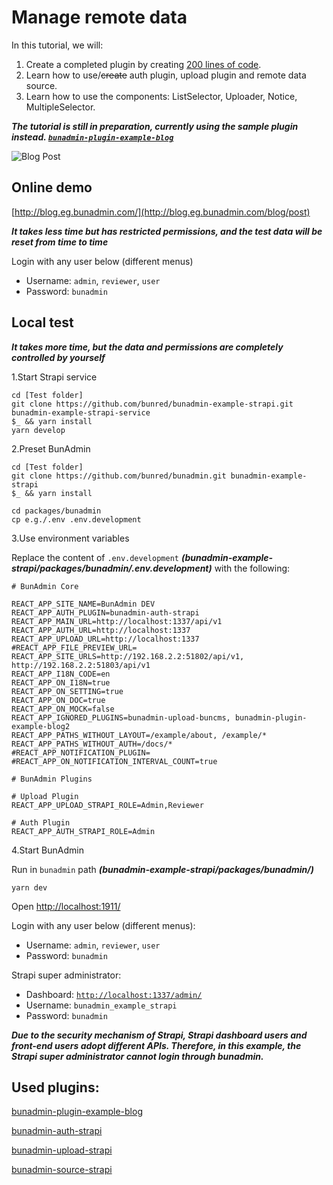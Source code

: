 # Manage remote data

In this tutorial, we will:

1. Create a completed plugin by creating [200 lines of code](https://github.com/bunred/bunadmin/tree/master/plugins/bunadmin-plugin-example-blog/post).
2. Learn how to use/~~create~~ auth plugin, upload plugin and remote data source.
3. Learn how to use the components: ListSelector, Uploader, Notice, MultipleSelector.

**_The tutorial is still in preparation, currently using the sample plugin instead. [`bunadmin-plugin-example-blog`](https://github.com/bunred/bunadmin/tree/master/plugins/bunadmin-plugin-example-blog)_**

![Blog Post](https://gblobscdn.gitbook.com/assets%2F-M1ZbjnBaWO_NJOdj8_A%2F-MHlKrSo5A7uYDJDV45k%2F-MHlKxF4-lohTzN3gsiA%2Fblog-post-strapi.png)

## Online demo

[http://blog.eg.bunadmin.com/](http://blog.eg.bunadmin.com/blog/post)

**_It takes less time but has restricted permissions, and the test data will be reset from time to time_**

Login with any user below (different menus)

- Username: `admin`, `reviewer`, `user`
- Password: `bunadmin`

## Local test

**_It takes more time, but the data and permissions are completely controlled by yourself_**

1.Start Strapi service

```shell
cd [Test folder]
git clone https://github.com/bunred/bunadmin-example-strapi.git bunadmin-example-strapi-service
$_ && yarn install
yarn develop
```

2.Preset BunAdmin

```shell
cd [Test folder]
git clone https://github.com/bunred/bunadmin.git bunadmin-example-strapi
$_ && yarn install

cd packages/bunadmin
cp e.g./.env .env.development
```

3.Use environment variables

Replace the content of `.env.development` **_(bunadmin-example-strapi/packages/bunadmin/.env.development)_** with the following:

```shell
# BunAdmin Core

REACT_APP_SITE_NAME=BunAdmin DEV
REACT_APP_AUTH_PLUGIN=bunadmin-auth-strapi
REACT_APP_MAIN_URL=http://localhost:1337/api/v1
REACT_APP_AUTH_URL=http://localhost:1337
REACT_APP_UPLOAD_URL=http://localhost:1337
#REACT_APP_FILE_PREVIEW_URL=
REACT_APP_SITE_URLS=http://192.168.2.2:51802/api/v1, http://192.168.2.2:51803/api/v1
REACT_APP_I18N_CODE=en
REACT_APP_ON_I18N=true
REACT_APP_ON_SETTING=true
REACT_APP_ON_DOC=true
REACT_APP_ON_MOCK=false
REACT_APP_IGNORED_PLUGINS=bunadmin-upload-buncms, bunadmin-plugin-example-blog2
REACT_APP_PATHS_WITHOUT_LAYOUT=/example/about, /example/*
REACT_APP_PATHS_WITHOUT_AUTH=/docs/*
#REACT_APP_NOTIFICATION_PLUGIN=
#REACT_APP_ON_NOTIFICATION_INTERVAL_COUNT=true

# BunAdmin Plugins

# Upload Plugin
REACT_APP_UPLOAD_STRAPI_ROLE=Admin,Reviewer

# Auth Plugin
REACT_APP_AUTH_STRAPI_ROLE=Admin

```

4.Start BunAdmin

Run in `bunadmin` path **_(bunadmin-example-strapi/packages/bunadmin/)_**

```shell script
yarn dev
```

Open [http://localhost:1911/](http://localhost:1911/)

Login with any user below (different menus):

- Username: `admin`, `reviewer`, `user`
- Password: `bunadmin`

Strapi super administrator:

- Dashboard: [`http://localhost:1337/admin/`](http://localhost:1337/admin/)
- Username: `bunadmin_example_strapi`
- Password: `bunadmin`

**_Due to the security mechanism of Strapi, Strapi dashboard users and front-end users adopt different APIs. Therefore, in this example, the Strapi super administrator cannot login through bunadmin._**

## Used plugins:

[bunadmin-plugin-example-blog](https://github.com/bunred/bunadmin/tree/master/plugins/bunadmin-plugin-example-blog)

[bunadmin-auth-strapi](https://github.com/bunred/bunadmin/tree/master/plugins/bunadmin-auth-strapi)

[bunadmin-upload-strapi](https://github.com/bunred/bunadmin/tree/master/plugins/bunadmin-upload-strapi)

[bunadmin-source-strapi](https://github.com/bunred/bunadmin/tree/master/packages/bunadmin-source-strapi)
